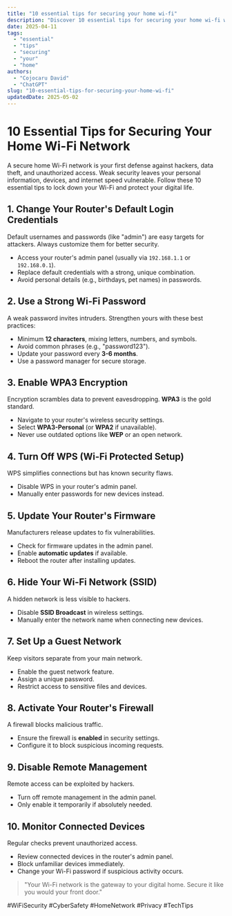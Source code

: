 ```yaml
---
title: "10 essential tips for securing your home wi-fi"
description: "Discover 10 essential tips for securing your home wi-fi with this in-depth guide, providing actionable insights and practical tips to boost your knowledge and results."
date: 2025-04-11
tags:
  - "essential"
  - "tips"
  - "securing"
  - "your"
  - "home"
authors:
  - "Cojocaru David"
  - "ChatGPT"
slug: "10-essential-tips-for-securing-your-home-wi-fi"
updatedDate: 2025-05-02
---
```


# 10 Essential Tips for Securing Your Home Wi-Fi Network  

A secure home Wi-Fi network is your first defense against hackers, data theft, and unauthorized access. Weak security leaves your personal information, devices, and internet speed vulnerable. Follow these 10 essential tips to lock down your Wi-Fi and protect your digital life.  

## 1. Change Your Router's Default Login Credentials  

Default usernames and passwords (like "admin") are easy targets for attackers. Always customize them for better security.  

- Access your router's admin panel (usually via `192.168.1.1` or `192.168.0.1`).  
- Replace default credentials with a strong, unique combination.  
- Avoid personal details (e.g., birthdays, pet names) in passwords.  

## 2. Use a Strong Wi-Fi Password  

A weak password invites intruders. Strengthen yours with these best practices:  

- Minimum **12 characters**, mixing letters, numbers, and symbols.  
- Avoid common phrases (e.g., "password123").  
- Update your password every **3-6 months**.  
- Use a password manager for secure storage.  

## 3. Enable WPA3 Encryption  

Encryption scrambles data to prevent eavesdropping. **WPA3** is the gold standard.  

- Navigate to your router's wireless security settings.  
- Select **WPA3-Personal** (or **WPA2** if unavailable).  
- Never use outdated options like **WEP** or an open network.  

## 4. Turn Off WPS (Wi-Fi Protected Setup)  

WPS simplifies connections but has known security flaws.  

- Disable WPS in your router's admin panel.  
- Manually enter passwords for new devices instead.  

## 5. Update Your Router's Firmware  

Manufacturers release updates to fix vulnerabilities.  

- Check for firmware updates in the admin panel.  
- Enable **automatic updates** if available.  
- Reboot the router after installing updates.  

## 6. Hide Your Wi-Fi Network (SSID)  

A hidden network is less visible to hackers.  

- Disable **SSID Broadcast** in wireless settings.  
- Manually enter the network name when connecting new devices.  

## 7. Set Up a Guest Network  

Keep visitors separate from your main network.  

- Enable the guest network feature.  
- Assign a unique password.  
- Restrict access to sensitive files and devices.  

## 8. Activate Your Router's Firewall  

A firewall blocks malicious traffic.  

- Ensure the firewall is **enabled** in security settings.  
- Configure it to block suspicious incoming requests.  

## 9. Disable Remote Management  

Remote access can be exploited by hackers.  

- Turn off remote management in the admin panel.  
- Only enable it temporarily if absolutely needed.  

## 10. Monitor Connected Devices  

Regular checks prevent unauthorized access.  

- Review connected devices in the router's admin panel.  
- Block unfamiliar devices immediately.  
- Change your Wi-Fi password if suspicious activity occurs.  

> "Your Wi-Fi network is the gateway to your digital home. Secure it like you would your front door."  

#WiFiSecurity #CyberSafety #HomeNetwork #Privacy #TechTips